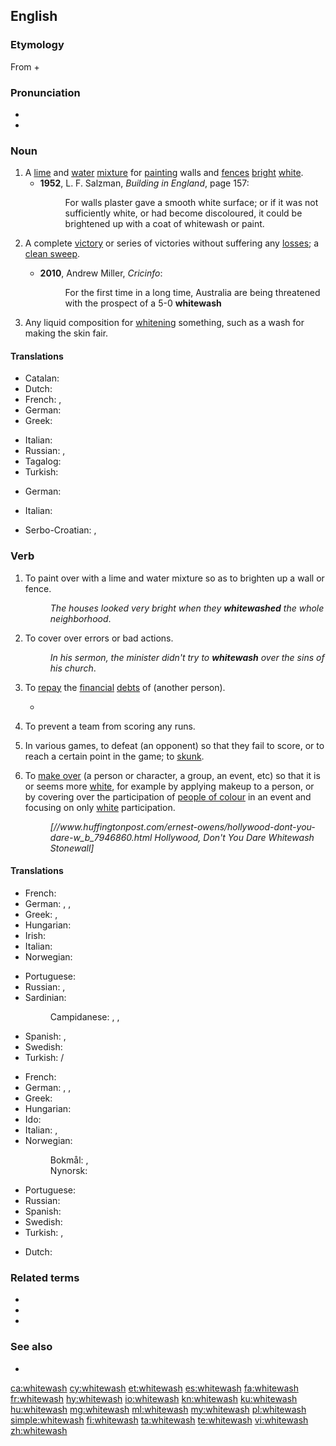 ==English==
{{wikipedia}}

===Etymology===
From {{m|en|white|}} + {{m|en|wash|}}

===Pronunciation===
* {{IPA|/ˈwaɪtwɒʃ/|lang=en}}
* {{rhymes|aɪtwɒʃ|lang=en}}

===Noun===
{{en-noun|es}}

# A [[lime]] and [[water]] [[mixture]] for [[painting]] walls and [[fence]]s [[bright]] [[white]].
#* '''1952''', L. F. Salzman, ''Building in England'', page 157:
#*: For walls plaster gave a smooth white surface; or if it was not sufficiently white, or had become discoloured, it could be brightened up with a coat of whitewash or paint.
# {{label|en|sports}} A complete [[victory]] or series of victories without suffering any [[loss]]es; a [[clean sweep]].
#* '''2010''', Andrew Miller, ''Cricinfo'':
#*: For the first time in a long time, Australia are being threatened with the prospect of a 5-0 '''whitewash'''
# {{label|en|obsolete}} Any liquid composition for [[whiten]]ing something, such as a wash for making the skin fair.
#: {{rfquotek|Addison}}

====Translations====
{{trans-top|lime and water mixture}}
* Catalan: {{t|ca|blanquejat|m}}
* Dutch: {{t|nl|witkalk}}
* French: {{t+|fr|lait de chaux}}, {{t+|fr|badigeon|m}}
* German: {{t+|de|Tünche|f}}
* Greek: {{t+|el|ασβεστόνερο|n}}
{{trans-mid}}
* Italian: {{t+|it|calce|f}}
* Russian: {{t|ru|известко́вый раство́р|m}}, {{t+|ru|побе́лка|f}}
* Tagalog: {{t|tl|apog na pampinta}}
* Turkish: {{t+|tr|badana}}
{{trans-bottom}}
{{trans-top|victory}}
* German: {{t|de|Zu-null-Sieg|m}}
{{trans-mid}}
* Italian: {{t+|it|cappotto|m}}
{{trans-bottom}}

{{checktrans-top}}
* Serbo-Croatian: {{t-check|sh|belilo|n}}, {{t-check|sh|kreč|m}}
{{trans-bottom}}

===Verb===
{{en-verb|es}}

# To paint over with a lime and water mixture so as to brighten up a wall or fence.
#: ''The houses looked very bright when they '''whitewashed''' the whole neighborhood''.
# {{label|en|idiomatic}} To cover over errors or bad actions.
#: ''In his sermon, the minister didn't try to '''whitewash''' over the sins of his church''.
# {{label|en|dated|transitive}} To [[repay]] the [[financial]] [[debt]]s of (another person).
#* {{Q|en|Dickens|The Pickwick Papers|43|quote=Meanwhile, Sam, having been formally introduced to the '''whitewashed''' gentleman and his friends, as the offspring of Mr. Weller, of the Belle Savage, was treated with marked distinction, and invited to regale himself with them in honour of the occasion—an invitation which he was by no means backward in accepting.}}
# {{label|en|baseball|slang|dated|late|19th century|archaic}} To prevent a team from scoring any runs.
# {{label|en|US|UK|slang}} In various games, to defeat (an opponent) so that they fail to score, or to reach a certain point in the game; to [[skunk]].
# {{label|en|pejorative}} To [[make over]] (a person or character, a group, an event, etc) so that it is or seems more [[white]], for example by applying makeup to a person, or by covering over the participation of [[people of colour]] in an event and focusing on only [[white]] participation.
#: <!--not durable and so doesn't count towards ATTEST, but is acceptable as a good illustration of use-->''[//www.huffingtonpost.com/ernest-owens/hollywood-dont-you-dare-w_b_7946860.html Hollywood, Don't You Dare Whitewash Stonewall]''

====Translations====
{{trans-top|paint}}
* French: {{t+|fr|badigeonner}}
* German: {{l|de|etwas}} {{l|de|weiß}} {{t+|de|anstreichen}}, {{t+|de|weißen}}, {{t+|de|weißeln}}
* Greek: {{t+|el|ασπρίζω}}, {{t+|el|ασβεστώνω}}
* Hungarian: {{t+|hu|meszel}}
* Irish: {{t|ga|aol}}
* Italian: {{t+|it|imbiancare}}
* Norwegian: {{t|no|hvitkalke}}
{{trans-mid}}
* Portuguese: {{t+|pt|caiar}}
* Russian: {{t+|ru|бели́ть|impf}}, {{t+|ru|побели́ть|pf}}
* Sardinian:
*: Campidanese: {{t|sc|candéssiri}}, {{t|sc|scandèssiri}}, {{t|sc|imbarchinài}}
* Spanish: {{t+|es|blanquear}}, {{t+|es|encalar}}
* Swedish: {{t+|sv|vitmena}}
* Turkish: {{l|tr|beyaza}} {{t+|tr|badanalamak}}/{{t+|tr|boyamak}}
{{trans-bottom}}
{{trans-top|cover errors}}
* French: {{t+|fr|blanchir}}
* German: {{qualifier|sb.}} {{l|de|jemanden}} {{t+|de|reinwaschen}}, {{qualifier|sth.}} {{l|de|etwas}} {{t|de|schönfärben}}, {{qualifier|sth.}} {{l|de|etwas}} {{t+|de|beschönigen}}
* Greek: {{t|el|καλύπτω λάθη}}
* Hungarian: {{t|hu|tisztára mos}}
* Ido: {{t+|io|velizar}}
* Italian: {{t|it|lavare via}}, {{t+|it|cancellare}}
* Norwegian:
*: Bokmål: {{t|nb|hvitvaske}}, {{t|nb|kvitvaske}}
*: Nynorsk: {{t|nn|kvitvaske}}
{{trans-mid}}
* Portuguese: {{t+|pt|encobrir}}
* Russian: {{t+|ru|обели́ть|pf}}
* Spanish: {{t+|es|encubrir}}
* Swedish: {{t+|sv|vitmena}}
* Turkish: {{qualifier|sb.}} {{t+|tr|aklamak}}, {{qualifier|sth.}} {{t+|tr|temize çıkarmak}}
{{trans-bottom}}

{{checktrans-top}}
* Dutch: {{t+|nl|witten}}
{{trans-mid}}
{{trans-bottom}}

===Related terms===
* {{l|en|bluewash}}
* {{l|en|greenwash}}
* {{l|en|pinkwash}}

===See also===
* {{l|en|blackwash}}

[[ca:whitewash]]
[[cy:whitewash]]
[[et:whitewash]]
[[es:whitewash]]
[[fa:whitewash]]
[[fr:whitewash]]
[[hy:whitewash]]
[[io:whitewash]]
[[kn:whitewash]]
[[ku:whitewash]]
[[hu:whitewash]]
[[mg:whitewash]]
[[ml:whitewash]]
[[my:whitewash]]
[[pl:whitewash]]
[[simple:whitewash]]
[[fi:whitewash]]
[[ta:whitewash]]
[[te:whitewash]]
[[vi:whitewash]]
[[zh:whitewash]]
